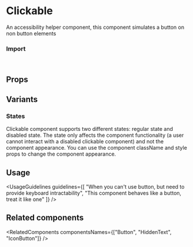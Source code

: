 
<Meta of={ClickableStories} />

# Clickable

An accessibility helper component, this component simulates a button on non button elements

<Canvas of={ClickableStories.Overview} />

### Import

```js
import { Clickable } from "@vibe/core";
```

## Props

<PropsTable />

## Variants

### States

Clickable component supports two different states: regular state and disabled state.
The state only affects the component functionality (a user cannot interact with a disabled clickable component) and not the component appearance.
You can use the component className and style props to change the component appearance.

<Canvas of={ClickableStories.States} />

<TipHookSolution />

## Usage

<UsageGuidelines
  guidelines={[
    "When you can't use button, but need to provide keyboard intractability",
    "This component behaves like a button, treat it like one"
  ]}
/>

## Related components

<RelatedComponents componentsNames={["Button", "HiddenText", "IconButton"]} />
